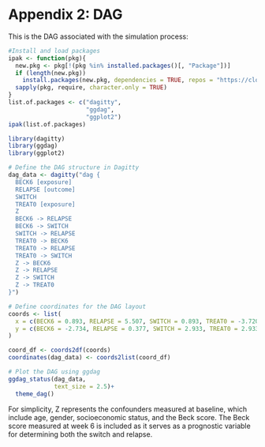 # **Appendix 2:** DAG {.unnumbered #dag}

This is the DAG associated with the simulation process:

```r
#Install and load packages
ipak <- function(pkg){
  new.pkg <- pkg[!(pkg %in% installed.packages()[, "Package"])]
  if (length(new.pkg)) 
    install.packages(new.pkg, dependencies = TRUE, repos = "https://cloud.r-project.org")
  sapply(pkg, require, character.only = TRUE)
}
list.of.packages <- c("dagitty",
                      "ggdag",
                      "ggplot2")
ipak(list.of.packages)
```

```r
library(dagitty)
library(ggdag)
library(ggplot2)

# Define the DAG structure in Dagitty
dag_data <- dagitty("dag {
  BECK6 [exposure]
  RELAPSE [outcome]
  SWITCH
  TREAT0 [exposure]
  Z
  BECK6 -> RELAPSE
  BECK6 -> SWITCH
  SWITCH -> RELAPSE
  TREAT0 -> BECK6
  TREAT0 -> RELAPSE
  TREAT0 -> SWITCH
  Z -> BECK6
  Z -> RELAPSE
  Z -> SWITCH
  Z -> TREAT0
}")

# Define coordinates for the DAG layout
coords <- list(
  x = c(BECK6 = 0.893, RELAPSE = 5.507, SWITCH = 0.893, TREAT0 = -3.720, Z = -3.720),
  y = c(BECK6 = -2.734, RELAPSE = 0.377, SWITCH = 2.933, TREAT0 = 2.933, Z = -2.734)
)

coord_df <- coords2df(coords)
coordinates(dag_data) <- coords2list(coord_df)

# Plot the DAG using ggdag
ggdag_status(dag_data, 
             text_size = 2.5)+
  theme_dag()

```

For simplicity, Z represents the confounders measured at baseline, which include age, gender, socioeconomic status, and the Beck score. The Beck score measured at week 6 is included as it serves as a prognostic variable for determining both the switch and relapse.
